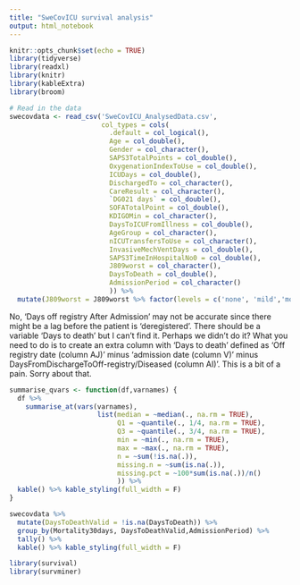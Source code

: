 ```yaml
---
title: "SweCovICU survival analysis"
output: html_notebook
---
```



```r
knitr::opts_chunk$set(echo = TRUE)
library(tidyverse)
library(readxl)
library(knitr)
library(kableExtra)
library(broom)

# Read in the data
swecovdata <- read_csv('SweCovICU_AnalysedData.csv',
                       col_types = cols(
                         .default = col_logical(),
                         Age = col_double(),
                         Gender = col_character(),
                         SAPS3TotalPoints = col_double(),
                         OxygenationIndexToUse = col_double(),
                         ICUDays = col_double(),
                         DischargedTo = col_character(),
                         CareResult = col_character(),
                         `DG021 days` = col_double(),
                         SOFATotalPoint = col_double(),
                         KDIGOMin = col_character(),
                         DaysToICUFromIllness = col_double(),
                         AgeGroup = col_character(),
                         nICUTransfersToUse = col_character(),
                         InvasiveMechVentDays = col_double(),
                         SAPS3TimeInHospitalNo0 = col_double(),
                         J809worst = col_character(),
                         DaysToDeath = col_double(),
                         AdmissionPeriod = col_character()
                         )) %>% 
  mutate(J809worst = J809worst %>% factor(levels = c('none', 'mild','moderate','severe')))


```

No, ‘Days off registry After Admission’ may not be accurate since there might be a lag before the patient is ‘deregistered’. There should be a variable ‘Days to death’ but I can’t find it. Perhaps we didn’t do it? What you need to do is to create an extra column with ‘Days to death’ defined as ‘Off registry date (column AJ)’ minus ‘admission date (column V)’ minus DaysFromDischargeToOff-registry/Diseased (column AI)‘. This is a bit of a pain. Sorry about that. 

```r

summarise_qvars <- function(df,varnames) {
  df %>% 
    summarise_at(vars(varnames),
                      list(median = ~median(., na.rm = TRUE),
                           Q1 = ~quantile(., 1/4, na.rm = TRUE),
                           Q3 = ~quantile(., 3/4, na.rm = TRUE),
                           min = ~min(., na.rm = TRUE),
                           max = ~max(., na.rm = TRUE),
                           n = ~sum(!is.na(.)),
                           missing.n = ~sum(is.na(.)),
                           missing.pct = ~100*sum(is.na(.))/n()
                           )) %>% 
  kable() %>% kable_styling(full_width = F)
}

swecovdata %>% 
  mutate(DaysToDeathValid = !is.na(DaysToDeath)) %>% 
  group_by(Mortality30days, DaysToDeathValid,AdmissionPeriod) %>% 
  tally() %>% 
  kable() %>% kable_styling(full_width = F)

library(survival)
library(survminer)
```

